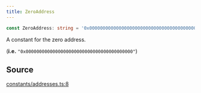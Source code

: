 ```yaml
---
title: ZeroAddress
---
```


```ts
const ZeroAddress: string = '0x0000000000000000000000000000000000000000';
```

A constant for the zero address.

(**i.e.** `"0x0000000000000000000000000000000000000000"`)

## Source

[constants/addresses.ts:8](https://github.com/dominant-strategies/quais.js/blob/9bfb949cc06bcfbb7d38a4e546f9ef7f1b4677ea/src/constants/addresses.ts#L8)
